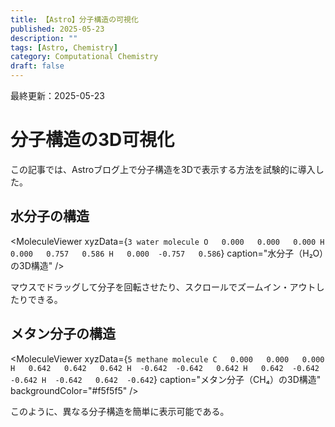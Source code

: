 ```yaml
---
title: 【Astro】分子構造の可視化
published: 2025-05-23
description: ""
tags: [Astro, Chemistry]
category: Computational Chemistry
draft: false
---
```

最終更新：2025-05-23


# 分子構造の3D可視化

この記事では、Astroブログ上で分子構造を3Dで表示する方法を試験的に導入した。

## 水分子の構造



<MoleculeViewer 
  xyzData={`3
water molecule
O   0.000   0.000   0.000
H   0.000   0.757   0.586
H   0.000  -0.757   0.586`}
  caption="水分子（H₂O）の3D構造"
/>

マウスでドラッグして分子を回転させたり、スクロールでズームイン・アウトしたりできる。

## メタン分子の構造

<MoleculeViewer 
  xyzData={`5
methane molecule
C   0.000   0.000   0.000
H   0.642   0.642   0.642
H  -0.642  -0.642   0.642
H   0.642  -0.642  -0.642
H  -0.642   0.642  -0.642`}
  caption="メタン分子（CH₄）の3D構造"
  backgroundColor="#f5f5f5"
/>

このように、異なる分子構造を簡単に表示可能である。

